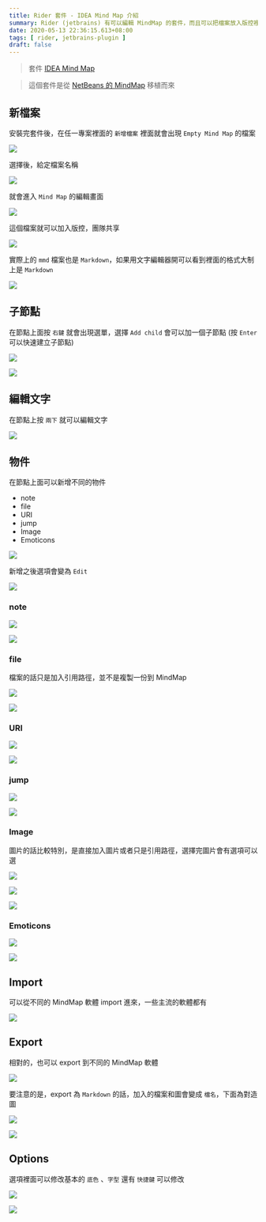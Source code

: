```yaml
---
title: Rider 套件 - IDEA Mind Map 介紹
summary: Rider (jetbrains) 有可以編輯 MindMap 的套件，而且可以把檔案放入版控裡面，團隊裡面就可以共同編輯了，而且也不用怕格式不同
date: 2020-05-13 22:36:15.613+08:00
tags: [ rider, jetbrains-plugin ]
draft: false
---
```


> 套件 [IDEA Mind Map](https://plugins.jetbrains.com/plugin/8045-idea-mind-map)

> 這個套件是從 [NetBeans 的 MindMap](http://www.igormaznitsa.com/netbeans-mmd-plugin/) 移植而來

## 新檔案

安裝完套件後，在任一專案裡面的 `新增檔案` 裡面就會出現 `Empty Mind Map` 的檔案

![](/static/images/2020/rider-plugin-idea-mind-map/01.webp)

選擇後，給定檔案名稱

![](/static/images/2020/rider-plugin-idea-mind-map/02.webp)

就會進入 `Mind Map` 的編輯畫面

![](/static/images/2020/rider-plugin-idea-mind-map/03.webp)

這個檔案就可以加入版控，團隊共享

![](/static/images/2020/rider-plugin-idea-mind-map/04.webp)

實際上的 `mmd` 檔案也是 `Markdown`，如果用文字編輯器開可以看到裡面的格式大制上是 `Markdown`

![](/static/images/2020/rider-plugin-idea-mind-map/05.webp)

## 子節點

在節點上面按 `右鍵` 就會出現選單，選擇 `Add child` 會可以加一個子節點 (按 `Enter` 可以快速建立子節點)

![](/static/images/2020/rider-plugin-idea-mind-map/06.webp)

![](/static/images/2020/rider-plugin-idea-mind-map/07.webp)

## 編輯文字

在節點上按 `兩下` 就可以編輯文字

![](/static/images/2020/rider-plugin-idea-mind-map/08.webp)

## 物件

在節點上面可以新增不同的物件

-   note
-   file
-   URI
-   jump
-   Image
-   Emoticons

![](/static/images/2020/rider-plugin-idea-mind-map/09.webp)

新增之後選項會變為 `Edit`

![](/static/images/2020/rider-plugin-idea-mind-map/10.webp)

### note

![](/static/images/2020/rider-plugin-idea-mind-map/11.webp)

![](/static/images/2020/rider-plugin-idea-mind-map/12.webp)

### file

檔案的話只是加入引用路徑，並不是複製一份到 MindMap

![](/static/images/2020/rider-plugin-idea-mind-map/13.webp)

![](/static/images/2020/rider-plugin-idea-mind-map/14.webp)

### URI

![](/static/images/2020/rider-plugin-idea-mind-map/15.webp)

![](/static/images/2020/rider-plugin-idea-mind-map/16.webp)

### jump

![](/static/images/2020/rider-plugin-idea-mind-map/17.webp)

![](/static/images/2020/rider-plugin-idea-mind-map/18.webp)

### Image

圖片的話比較特別，是直接加入圖片或者只是引用路徑，選擇完圖片會有選項可以選

![](/static/images/2020/rider-plugin-idea-mind-map/19.webp)

![](/static/images/2020/rider-plugin-idea-mind-map/20.webp)

![](/static/images/2020/rider-plugin-idea-mind-map/21.webp)

### Emoticons

![](/static/images/2020/rider-plugin-idea-mind-map/22.webp)

![](/static/images/2020/rider-plugin-idea-mind-map/23.webp)

## Import

可以從不同的 MindMap 軟體 import 進來，一些主流的軟體都有

![](/static/images/2020/rider-plugin-idea-mind-map/24.webp)

## Export

相對的，也可以 export 到不同的 MindMap 軟體

![](/static/images/2020/rider-plugin-idea-mind-map/25.webp)

要注意的是，export 為 `Markdown` 的話，加入的檔案和圖會變成 `檔名`，下面為對造圖

![](/static/images/2020/rider-plugin-idea-mind-map/26.webp)

![](/static/images/2020/rider-plugin-idea-mind-map/27.webp)

## Options

選項裡面可以修改基本的 `底色` 、`字型` 還有 `快捷鍵` 可以修改

![](/static/images/2020/rider-plugin-idea-mind-map/28.webp)

![](/static/images/2020/rider-plugin-idea-mind-map/29.webp)
